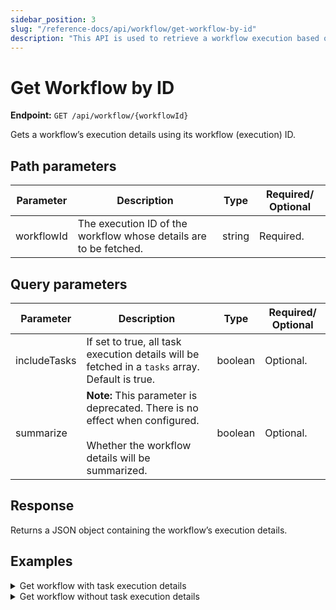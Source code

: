 ```yaml
---
sidebar_position: 3
slug: "/reference-docs/api/workflow/get-workflow-by-id"
description: "This API is used to retrieve a workflow execution based on its workflow (execution) ID."
---
```



# Get Workflow by ID

**Endpoint:** `GET /api/workflow/{workflowId}`

Gets a workflow’s execution details using its workflow (execution) ID.

## Path parameters

| Parameter  | Description                                                       | Type   | Required/ Optional |
| ---------- | ----------------------------------------------------------------- | ------ | ------------------ |
| workflowId | The execution ID of the workflow whose details are to be fetched. | string | Required.          |

## Query parameters

| Parameter    | Description                                                                                                                             | Type    | Required/ Optional |
| ------------ | --------------------------------------------------------------------------------------------------------------------------------------- | ------- | ------------------ |
| includeTasks | If set to true, all task execution details will be fetched in a `tasks` array. Default is true.                                         | boolean | Optional.          |
| summarize    | **Note:** This parameter is deprecated. There is no effect when configured. <br/><br/> Whether the workflow details will be summarized. | boolean | Optional.          |

## Response

Returns a JSON object containing the workflow’s execution details.

## Examples

<details>
<summary>Get workflow with task execution details</summary>

**Request**

```shell
curl -X 'GET' \
  'https://<YOUR_CLUSTER>/api/workflow/6f5aa0f1-b871-11ef-b090-be4a9a728270?includeTasks=true' \
  -H 'accept: */*' \
  -H 'X-Authorization: <TOKEN>'
```

**Response**

```json
{
  "ownerApp": "",
  "createTime": 1733998281080,
  "updateTime": 1733998281080,
  "createdBy": "user@example.com",
  "status": "RUNNING",
  "endTime": 0,
  "workflowId": "6f5aa0f1-b871-11ef-b090-be4a9a728270",
  "tasks": [],
  "input": {},
  "output": {},
  "taskToDomain": {},
  "failedReferenceTaskNames": [],
  "workflowDefinition": {
    "createTime": 1728528754591,
    "updateTime": 1728529067708,
    "name": "simple-worker-project",
    "description": "Java worker",
    "version": 1,
    "tasks": [
      {
        "name": "simple-java-worker",
        "taskReferenceName": "simple-java-worker_ref",
        "inputParameters": {},
        "type": "SIMPLE",
        "decisionCases": {},
        "defaultCase": [],
        "forkTasks": [],
        "startDelay": 0,
        "joinOn": [],
        "optional": false,
        "taskDefinition": {
          "createTime": 0,
          "updateTime": 0,
          "name": "simple-java-worker",
          "retryCount": 3,
          "timeoutSeconds": 0,
          "inputKeys": [],
          "outputKeys": [],
          "timeoutPolicy": "TIME_OUT_WF",
          "retryLogic": "FIXED",
          "retryDelaySeconds": 60,
          "responseTimeoutSeconds": 3600,
          "inputTemplate": {},
          "rateLimitPerFrequency": 0,
          "rateLimitFrequencyInSeconds": 1,
          "backoffScaleFactor": 1,
          "totalTimeoutSeconds": 0,
          "enforceSchema": false
        },
        "defaultExclusiveJoinTask": [],
        "asyncComplete": false,
        "loopOver": [],
        "onStateChange": {},
        "permissive": false
      }
    ],
    "inputParameters": [],
    "outputParameters": {},
    "failureWorkflow": "",
    "schemaVersion": 2,
    "restartable": true,
    "workflowStatusListenerEnabled": false,
    "ownerEmail": "user@example.com",
    "timeoutPolicy": "ALERT_ONLY",
    "timeoutSeconds": 0,
    "variables": {},
    "inputTemplate": {},
    "enforceSchema": true
  },
  "priority": 0,
  "variables": {},
  "lastRetriedTime": 0,
  "failedTaskNames": [],
  "history": [],
  "rateLimited": false,
  "startTime": 1733998281080,
  "workflowVersion": 1,
  "workflowName": "simple-worker-project"
}
```

</details>

<details>
<summary>Get workflow without task execution details</summary>

**Request**

```shell
curl -X 'GET' \
  'https://<YOUR_CLUSTER>/api/workflow/6f5aa0f1-b871-11ef-b090-be4a9a728270?includeTasks=false' \
  -H 'accept: */*' \
  -H 'X-Authorization: <TOKEN>'
```

**Response**

```json
{
  "ownerApp": "",
  "createTime": 1733998281080,
  "updateTime": 1733998281080,
  "createdBy": "user@example.com",
  "status": "RUNNING",
  "endTime": 0,
  "workflowId": "6f5aa0f1-b871-11ef-b090-be4a9a728270",
  "tasks": [
    {
      "taskType": "simple-java-worker",
      "status": "SCHEDULED",
      "inputData": {
        "_createdBy": "user@example.com"
      },
      "referenceTaskName": "simple-java-worker_ref",
      "retryCount": 0,
      "seq": 1,
      "pollCount": 0,
      "taskDefName": "simple-java-worker",
      "scheduledTime": 1733998281088,
      "startTime": 0,
      "endTime": 0,
      "updateTime": 0,
      "startDelayInSeconds": 0,
      "retried": false,
      "executed": false,
      "callbackFromWorker": true,
      "responseTimeoutSeconds": 3600,
      "workflowInstanceId": "6f5aa0f1-b871-11ef-b090-be4a9a728270",
      "workflowType": "simple-worker-project",
      "taskId": "6f5bd972-b871-11ef-b090-be4a9a728270",
      "callbackAfterSeconds": 0,
      "outputData": {},
      "workflowTask": {
        "name": "simple-java-worker",
        "taskReferenceName": "simple-java-worker_ref",
        "inputParameters": {},
        "type": "SIMPLE",
        "decisionCases": {},
        "defaultCase": [],
        "forkTasks": [],
        "startDelay": 0,
        "joinOn": [],
        "optional": false,
        "taskDefinition": {
          "createTime": 0,
          "updateTime": 0,
          "name": "simple-java-worker",
          "retryCount": 3,
          "timeoutSeconds": 0,
          "inputKeys": [],
          "outputKeys": [],
          "timeoutPolicy": "TIME_OUT_WF",
          "retryLogic": "FIXED",
          "retryDelaySeconds": 60,
          "responseTimeoutSeconds": 3600,
          "inputTemplate": {},
          "rateLimitPerFrequency": 0,
          "rateLimitFrequencyInSeconds": 1,
          "backoffScaleFactor": 1,
          "totalTimeoutSeconds": 0,
          "enforceSchema": false
        },
        "defaultExclusiveJoinTask": [],
        "asyncComplete": false,
        "loopOver": [],
        "onStateChange": {},
        "permissive": false
      },
      "rateLimitPerFrequency": 0,
      "rateLimitFrequencyInSeconds": 1,
      "workflowPriority": 0,
      "iteration": 0,
      "subworkflowChanged": false,
      "firstStartTime": 0,
      "queueWaitTime": 0,
      "loopOverTask": false,
      "taskDefinition": {
        "createTime": 0,
        "updateTime": 0,
        "name": "simple-java-worker",
        "retryCount": 3,
        "timeoutSeconds": 0,
        "inputKeys": [],
        "outputKeys": [],
        "timeoutPolicy": "TIME_OUT_WF",
        "retryLogic": "FIXED",
        "retryDelaySeconds": 60,
        "responseTimeoutSeconds": 3600,
        "inputTemplate": {},
        "rateLimitPerFrequency": 0,
        "rateLimitFrequencyInSeconds": 1,
        "backoffScaleFactor": 1,
        "totalTimeoutSeconds": 0,
        "enforceSchema": false
      }
    }
  ],
  "input": {},
  "output": {},
  "taskToDomain": {},
  "failedReferenceTaskNames": [],
  "workflowDefinition": {
    "createTime": 1728528754591,
    "updateTime": 1728529067708,
    "name": "simple-worker-project",
    "description": "Java worker",
    "version": 1,
    "tasks": [
      {
        "name": "simple-java-worker",
        "taskReferenceName": "simple-java-worker_ref",
        "inputParameters": {},
        "type": "SIMPLE",
        "decisionCases": {},
        "defaultCase": [],
        "forkTasks": [],
        "startDelay": 0,
        "joinOn": [],
        "optional": false,
        "taskDefinition": {
          "createTime": 0,
          "updateTime": 0,
          "name": "simple-java-worker",
          "retryCount": 3,
          "timeoutSeconds": 0,
          "inputKeys": [],
          "outputKeys": [],
          "timeoutPolicy": "TIME_OUT_WF",
          "retryLogic": "FIXED",
          "retryDelaySeconds": 60,
          "responseTimeoutSeconds": 3600,
          "inputTemplate": {},
          "rateLimitPerFrequency": 0,
          "rateLimitFrequencyInSeconds": 1,
          "backoffScaleFactor": 1,
          "totalTimeoutSeconds": 0,
          "enforceSchema": false
        },
        "defaultExclusiveJoinTask": [],
        "asyncComplete": false,
        "loopOver": [],
        "onStateChange": {},
        "permissive": false
      }
    ],
    "inputParameters": [],
    "outputParameters": {},
    "failureWorkflow": "",
    "schemaVersion": 2,
    "restartable": true,
    "workflowStatusListenerEnabled": false,
    "ownerEmail": "user@example.com",
    "timeoutPolicy": "ALERT_ONLY",
    "timeoutSeconds": 0,
    "variables": {},
    "inputTemplate": {},
    "enforceSchema": true
  },
  "priority": 0,
  "variables": {},
  "lastRetriedTime": 0,
  "failedTaskNames": [],
  "history": [],
  "rateLimited": false,
  "startTime": 1733998281080,
  "workflowName": "simple-worker-project",
  "workflowVersion": 1
}
```

</details>
